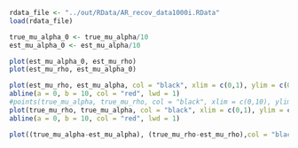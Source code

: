 

```r
rdata_file <- "../out/RData/AR_recov_data1000i.RData"
load(rdata_file)
```

```r
true_mu_alpha_0 <- true_mu_alpha/10
est_mu_alpha_0 <- est_mu_alpha/10

plot(est_mu_alpha_0, est_mu_rho)
plot(est_mu_rho, est_mu_alpha_0)

plot(est_mu_rho, est_mu_alpha, col = "black", xlim = c(0,1), ylim = c(0,10))
abline(a = 0, b = 10, col = "red", lwd = 1)
#points(true_mu_alpha, true_mu_rho, col = "black", xlim = c(0,10), ylim = c(0,1))
plot(true_mu_rho, true_mu_alpha, col = "black", xlim = c(0,1), ylim = c(0,10))
abline(a = 0, b = 10, col = "red", lwd = 1)

plot((true_mu_alpha-est_mu_alpha), (true_mu_rho-est_mu_rho),col = "black")
```


